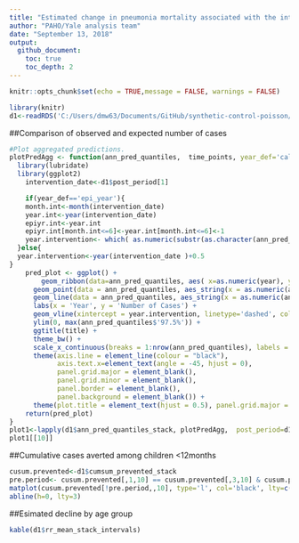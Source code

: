 ```yaml
---
title: "Estimated change in pneumonia mortality associated with the introduction of PCV10 In Brazil"
author: "PAHO/Yale analysis team"
date: "September 13, 2018"
output:
  github_document:
    toc: true
    toc_depth: 2
---
```


```r
knitr::opts_chunk$set(echo = TRUE,message = FALSE, warnings = FALSE)
```

```r
library(knitr)
d1<-readRDS('C:/Users/dmw63/Documents/GitHub/synthetic-control-poisson/Results_Brazil_2018-09-13-213318/BrazilStack estimates.rds')
```

##Comparison of observed and expected number of cases

```r

#Plot aggregated predictions.
plotPredAgg <- function(ann_pred_quantiles,  time_points, year_def='cal_year' ,post_period,  outcome_plot, title = NULL, sensitivity_pred_quantiles = NULL, sensitivity_title = 'Sensitivity Plots', plot_sensitivity = FALSE) {
  library(lubridate)
  library(ggplot2)
    intervention_date<-d1$post_period[1]

    if(year_def=='epi_year'){
    month.int<-month(intervention_date)
    year.int<-year(intervention_date)
    epiyr.int<-year.int
    epiyr.int[month.int<=6]<-year.int[month.int<=6]<-1
    year.intervention<- which( as.numeric(substr(as.character(ann_pred_quantiles$year),1,4))==epiyr.int) - 0.5
  }else{
  year.intervention<-year(intervention_date )+0.5
}
    pred_plot <- ggplot() + 
        geom_ribbon(data=ann_pred_quantiles, aes( x=as.numeric(year), ymin=ann_pred_quantiles$'2.5%', ymax=ann_pred_quantiles$'97.5%'), alpha=0.5, fill='lightgray')+
      geom_point(data = ann_pred_quantiles, aes_string(x = as.numeric(ann_pred_quantiles$year), y = ann_pred_quantiles$obs)) +
      geom_line(data = ann_pred_quantiles, aes_string(x = as.numeric(ann_pred_quantiles$year), y = ann_pred_quantiles$'50%'), linetype = 'solid', color = 'black') + 
      labs(x = 'Year', y = 'Number of Cases') + 
      geom_vline(xintercept = year.intervention, linetype='dashed', color='gray')+
      ylim(0, max(ann_pred_quantiles$'97.5%')) +
      ggtitle(title) + 
      theme_bw() +
      scale_x_continuous(breaks = 1:nrow(ann_pred_quantiles), labels = levels(ann_pred_quantiles$year)) + 
      theme(axis.line = element_line(colour = "black"),
            axis.text.x=element_text(angle = -45, hjust = 0),
            panel.grid.major = element_blank(),
            panel.grid.minor = element_blank(),
            panel.border = element_blank(),
            panel.background = element_blank()) +
      theme(plot.title = element_text(hjust = 0.5), panel.grid.major = element_blank(), panel.grid.minor = element_blank())
    return(pred_plot)
}
plot1<-lapply(d1$ann_pred_quantiles_stack, plotPredAgg,  post_period=d1$post_period, time_points=d1$time_points)
plot1[[10]]
```



##Cumulative cases averted among children <12months

```r
cusum.prevented<-d1$cumsum_prevented_stack
pre.period<- cusum.prevented[,1,10] == cusum.prevented[,3,10] & cusum.prevented[,1,10]==0
matplot(cusum.prevented[!pre.period,,10], type='l', col='black', lty=c(2,1,2), bty='l', xlab= 'Months since introduction of PCV',ylab='Cases averted')
abline(h=0, lty=3)
```

##Esimated decline by age group

```r
kable(d1$rr_mean_stack_intervals)
```